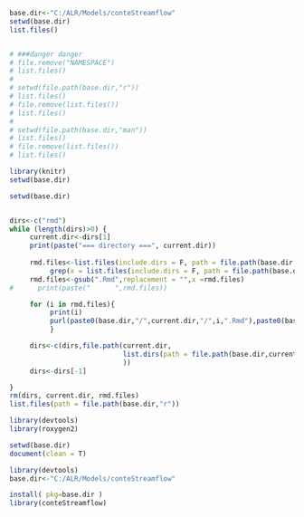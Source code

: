 ```r
base.dir<-"C:/ALR/Models/conteStreamflow"
setwd(base.dir)
list.files()


# ###danger danger
# file.remove("NAMESPACE")
# list.files()
# 
# setwd(file.path(base.dir,"r"))
# list.files()
# file.remove(list.files())
# list.files()
# 
# setwd(file.path(base.dir,"man"))
# list.files()
# file.remove(list.files())
# list.files()

```


```r
library(knitr)
setwd(base.dir)

```

```r
setwd(base.dir)


dirs<-c("rmd")
while (length(dirs)>0) {
     current.dir<-dirs[1]
     print(paste("=== directory ===", current.dir))
     
     rmd.files<-list.files(include.dirs = F, path = file.path(base.dir,current.dir))[
          grep(x = list.files(include.dirs = F, path = file.path(base.dir,current.dir)),".Rmd")]
     rmd.files<-gsub(".Rmd",replacement = "",x =rmd.files)
#      print(paste("      ",rmd.files))

     for (i in rmd.files){
          print(i)
          purl(paste0(base.dir,"/",current.dir,"/",i,".Rmd"),paste0(base.dir,"/r/",i,".R"))
          }

     dirs<-c(dirs,file.path(current.dir,
                            list.dirs(path = file.path(base.dir,current.dir),recursive = F,full.names = F) 
                            ))
     dirs<-dirs[-1]

}
rm(dirs, current.dir, rmd.files)
list.files(path = file.path(base.dir,"r"))
```

```r
library(devtools)
library(roxygen2)

```

```r

setwd(base.dir)
document(clean = T)
```

```r
library(devtools)
base.dir<-"C:/ALR/Models/conteStreamflow"

install( pkg=base.dir )
library(conteStreamflow)

```

